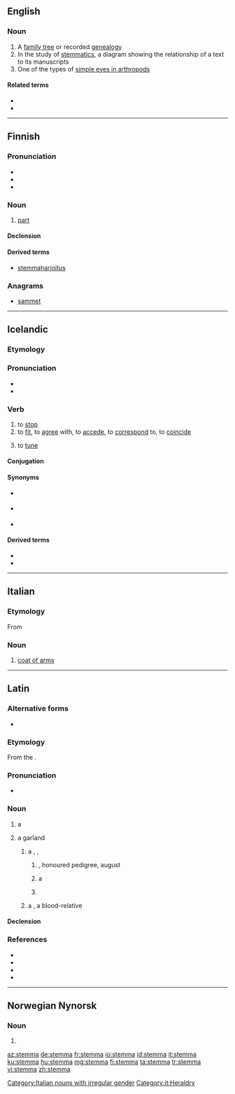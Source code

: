 ==English==
{{wikipedia}}

===Noun===
{{en-noun|stemmata|s}}

# A [[family tree]] or recorded [[genealogy]]
# In the study of [[w:Textual criticism#Stemmatics|stemmatics]], a diagram showing the relationship of a text to its manuscripts
# One of the types of [[w:simple eyes in arthropods#Stemmata|simple eyes in arthropods]]

====Related terms====
* ''{{l|en|stemma codicum}}''
* {{l|en|stemmatics}}

----

==Finnish==

===Pronunciation===
* {{IPA|[ˈstemːɑ]|lang=fi}}
* {{hyphenation|stem|ma|lang=fi}}
* {{rhymes|emːɑ|lang=fi}}

===Noun===
{{wikipedia|lang=fi}}
{{fi-noun}}

# {{label|fi|music}} [[part]] {{gloss|melody played or sung by a particular instrument, voice, or group of instruments or voices, within a polyphonic piece}}

====Declension====
{{fi-decl-kala|stemm|||a}}

====Derived terms====
* [[stemmaharjoitus]]

===Anagrams===
* [[sammet#Finnish|sammet]]

----

==Icelandic==

===Etymology===
{{rfe|lang=is}}

===Pronunciation===
* {{IPA|/ˈstɛmːa/|lang=is}}
* {{rhymes|ɛmːa|lang=is}}

===Verb===
{{is-verb-weak|stemmdi|stemmt}}

# to [[stop]]
# to [[fit]], to [[agree]] with, to [[accede]], to [[correspond]] to, to [[coincide]]
# {{label|is|music|of an instrument}} to [[tune]]

====Conjugation====
{{is-conj-w2|st|e|mm|mp=-}}

====Synonyms====
* {{sense|stop}} {{l|is|stífla}}
* {{sense|fit, agree with}} {{l|is|koma heim}}
* {{sense|tune}} {{l|is|stilla}}

====Derived terms====
* {{l|is|stemma stigu við}}
* {{l|is|stemmdur}}

{{attention|is|add noun, etymology, expand senses}}

----

==Italian==

===Etymology===
From {{etyl|la|it}} {{m|la|stemma||garland}}

===Noun===
{{it-noun|m}}

# [[coat of arms]]

[[Category:Italian nouns with irregular gender]]
[[Category:it:Heraldry]]

----

==Latin==
{{was fwotd|2015|July|1|lang=la}}

===Alternative forms===
* {{alter|la|stegma|stigma||Mediaeval}}

===Etymology===
From the {{der|la|grc|στέμμα}}.

===Pronunciation===
* {{la-IPA|stemma}}

===Noun===
{{la-noun|stemma||stemmatis|n|third}}

# {{lb|la|post-Classical|in general}} a {{l|en|garland}} {{non-gloss definition|or|lang=la}} {{l|en|wreath}}
# {{lb|la|post-Augustan|in particular}} a garland {{non-gloss definition|hung upon an ancestral image|lang=la}}
## {{lb|la|transferred sense}} a {{l|en|pedigree}}, {{l|en|geneagram}}, {{non-gloss definition|or|lang=la}} {{l|en|family tree}}
### {{lb|la|figurative}} {{l|en|nobility}}, honoured pedigree, august {{l|en|lineage}}
###: {{ux|la|[[argentum|argentī]] [[fumosus|fūmōsa]] [[suī]] '''stemmata''' [[narro|nārrāre]]}}
### {{lb|la|Medieval Latin}} a {{l|en|crown}}
###: {{ux|la|[[ā]] '''stemmate''' [[ūsque]] [[subucula|subūculam]] [[cultus|cultū]] [[regalis|rēgālī]] [[exutus|exūtī]]}}
### {{lb|la|Medieval Latin}} {{l|en|wergeld}}
## {{lb|la|Medieval Latin}} a {{l|en|kinsman}}, a blood-relative

====Declension====
{{la-decl-3rd-N|stemma}}

===References===
* {{R:L&S|stemma}}
* {{R:Gaffiot|stemma|p=1,476/3}}
* {{R:OLD|1|stemma|1,817/3}}
* {{R:Niermeyer|stemma|991/1}}

----

==Norwegian Nynorsk==

===Noun===
{{head|nn|noun form|g=f}}

# {{inflection of|stemme||definite|s|lang=nn}}

[[az:stemma]]
[[de:stemma]]
[[fr:stemma]]
[[io:stemma]]
[[id:stemma]]
[[it:stemma]]
[[ku:stemma]]
[[hu:stemma]]
[[mg:stemma]]
[[fi:stemma]]
[[ta:stemma]]
[[tr:stemma]]
[[vi:stemma]]
[[zh:stemma]]
